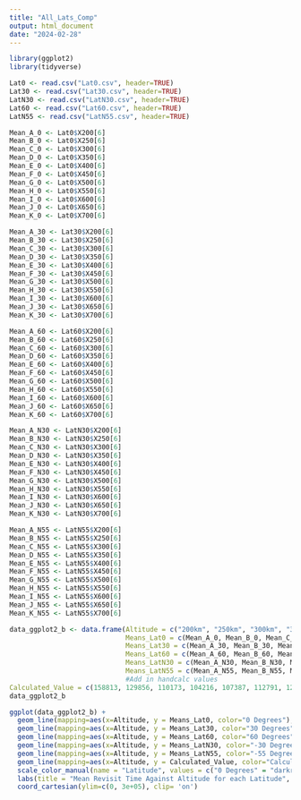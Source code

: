 ---
title: "All_Lats_Comp"
output: html_document
date: "2024-02-28"
---

```{r}
library(ggplot2)
library(tidyverse)
```

```{r}
Lat0 <- read.csv("Lat0.csv", header=TRUE)
Lat30 <- read.csv("Lat30.csv", header=TRUE)
LatN30 <- read.csv("LatN30.csv", header=TRUE)
Lat60 <- read.csv("Lat60.csv", header=TRUE)
LatN55 <- read.csv("LatN55.csv", header=TRUE)
```

```{r}
Mean_A_0 <- Lat0$X200[6]
Mean_B_0 <- Lat0$X250[6]
Mean_C_0 <- Lat0$X300[6]
Mean_D_0 <- Lat0$X350[6]
Mean_E_0 <- Lat0$X400[6]
Mean_F_0 <- Lat0$X450[6]
Mean_G_0 <- Lat0$X500[6]
Mean_H_0 <- Lat0$X550[6]
Mean_I_0 <- Lat0$X600[6]
Mean_J_0 <- Lat0$X650[6]
Mean_K_0 <- Lat0$X700[6]

Mean_A_30 <- Lat30$X200[6]
Mean_B_30 <- Lat30$X250[6]
Mean_C_30 <- Lat30$X300[6]
Mean_D_30 <- Lat30$X350[6]
Mean_E_30 <- Lat30$X400[6]
Mean_F_30 <- Lat30$X450[6]
Mean_G_30 <- Lat30$X500[6]
Mean_H_30 <- Lat30$X550[6]
Mean_I_30 <- Lat30$X600[6]
Mean_J_30 <- Lat30$X650[6]
Mean_K_30 <- Lat30$X700[6]

Mean_A_60 <- Lat60$X200[6]
Mean_B_60 <- Lat60$X250[6]
Mean_C_60 <- Lat60$X300[6]
Mean_D_60 <- Lat60$X350[6]
Mean_E_60 <- Lat60$X400[6]
Mean_F_60 <- Lat60$X450[6]
Mean_G_60 <- Lat60$X500[6]
Mean_H_60 <- Lat60$X550[6]
Mean_I_60 <- Lat60$X600[6]
Mean_J_60 <- Lat60$X650[6]
Mean_K_60 <- Lat60$X700[6]

Mean_A_N30 <- LatN30$X200[6]
Mean_B_N30 <- LatN30$X250[6]
Mean_C_N30 <- LatN30$X300[6]
Mean_D_N30 <- LatN30$X350[6]
Mean_E_N30 <- LatN30$X400[6]
Mean_F_N30 <- LatN30$X450[6]
Mean_G_N30 <- LatN30$X500[6]
Mean_H_N30 <- LatN30$X550[6]
Mean_I_N30 <- LatN30$X600[6]
Mean_J_N30 <- LatN30$X650[6]
Mean_K_N30 <- LatN30$X700[6]

Mean_A_N55 <- LatN55$X200[6]
Mean_B_N55 <- LatN55$X250[6]
Mean_C_N55 <- LatN55$X300[6]
Mean_D_N55 <- LatN55$X350[6]
Mean_E_N55 <- LatN55$X400[6]
Mean_F_N55 <- LatN55$X450[6]
Mean_G_N55 <- LatN55$X500[6]
Mean_H_N55 <- LatN55$X550[6]
Mean_I_N55 <- LatN55$X600[6]
Mean_J_N55 <- LatN55$X650[6]
Mean_K_N55 <- LatN55$X700[6]
```

```{r}
data_ggplot2_b <- data.frame(Altitude = c("200km", "250km", "300km", "350km", "400km", "450km", "500km", "550km", "600km", "650km", "700km"),  # Create data frame of values
                             Means_Lat0 = c(Mean_A_0, Mean_B_0, Mean_C_0, Mean_D_0, Mean_E_0, Mean_F_0, Mean_G_0, Mean_H_0, Mean_I_0, Mean_J_0, Mean_K_0),
                             Means_Lat30 = c(Mean_A_30, Mean_B_30, Mean_C_30, Mean_D_30, Mean_E_30, Mean_F_30, Mean_G_30, Mean_H_30, Mean_I_30, Mean_J_30, Mean_K_30),
                             Means_Lat60 = c(Mean_A_60, Mean_B_60, Mean_C_60, Mean_D_60, Mean_E_60, Mean_F_60, Mean_G_60, Mean_H_60, Mean_I_60, Mean_J_60, Mean_K_60),
                             Means_LatN30 = c(Mean_A_N30, Mean_B_N30, Mean_C_N30, Mean_D_N30, Mean_E_N30, Mean_F_N30, Mean_G_N30, Mean_H_N30, Mean_I_N30, Mean_J_N30, Mean_K_N30),
                             Means_LatN55 = c(Mean_A_N55, Mean_B_N55, Mean_C_N55, Mean_D_N55, Mean_E_N55, Mean_F_N55, Mean_G_N55, Mean_H_N55, Mean_I_N55, Mean_J_N55, Mean_K_N55),
                             #Add in handcalc values
Calculated_Value = c(158813, 129856, 110173, 104216, 107387, 112791, 121792, 135854, 161488, 223436, 36300960))
data_ggplot2_b      
```

```{r}
ggplot(data_ggplot2_b) + 
  geom_line(mapping=aes(x=Altitude, y = Means_Lat0, color="0 Degrees"), group=1, linewidth=0.7, show.legend = TRUE) +
  geom_line(mapping=aes(x=Altitude, y = Means_Lat30, color="30 Degrees"), group=1, linewidth=0.7, show.legend = TRUE) +
  geom_line(mapping=aes(x=Altitude, y = Means_Lat60, color="60 Degrees"), group=1, linewidth=0.7, show.legend = TRUE) +
  geom_line(mapping=aes(x=Altitude, y = Means_LatN30, color="-30 Degrees"), group=1, linewidth=0.7, show.legend = TRUE) +
  geom_line(mapping=aes(x=Altitude, y = Means_LatN55, color="-55 Degrees"), group=1, linewidth=0.7, show.legend = TRUE) +
  geom_line(mapping=aes(x=Altitude, y = Calculated_Value, color="Calculated Value"), group=1, linewidth=0.7, show.legend = TRUE) +
  scale_color_manual(name = "Latitude", values = c("0 Degrees" = "darkred", "30 Degrees" = "steelblue", "60 Degrees" = "orange", "-30 Degrees" = "forestgreen", "-55 Degrees" = "pink", "Calculated Value" = "black" ), breaks = c("0 Degrees", "30 Degrees", "60 Degrees", "-30 Degrees", "-55 Degrees", "Calculated Value")) +
  labs(title = "Mean Revisit Time Against Altitude for each Latitude", y = "Revisit Time (Seconds)", x= "Altitude (km)", color = 'Latitude') +
  coord_cartesian(ylim=c(0, 3e+05), clip= 'on')
```





